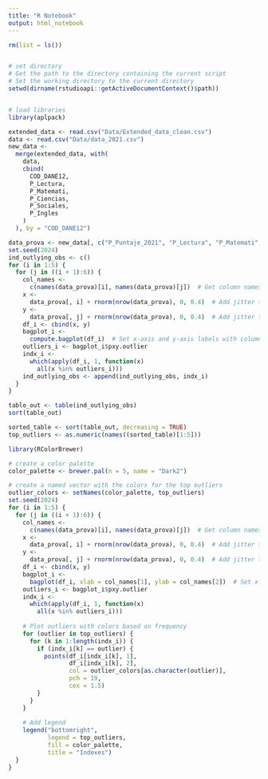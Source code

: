 ```yaml
---
title: "R Notebook"
output: html_notebook
---
```



```r
rm(list = ls())


# set directory
# Get the path to the directory containing the current script
# Set the working directory to the current directory
setwd(dirname(rstudioapi::getActiveDocumentContext()$path))


# load libraries
library(aplpack)

extended_data <- read.csv("Data/Extended_data_clean.csv")
data <- read.csv("Data/data_2021.csv")
new_data <-
  merge(extended_data, with(
    data,
    cbind(
      COD_DANE12,
      P_Lectura,
      P_Matemati,
      P_Ciencias,
      P_Sociales,
      P_Ingles
    )
  ), by = "COD_DANE12")

data_prova <- new_data[, c("P_Puntaje_2021", "P_Lectura", "P_Matemati", "P_Ciencias", "P_Sociales", "P_Ingles")]
set.seed(2024)
ind_outlying_obs <- c()
for (i in 1:5) {
  for (j in ((i + 1):6)) {
    col_names <-
      c(names(data_prova)[i], names(data_prova)[j])  # Get column names for current bagplot
    x <-
      data_prova[, i] + rnorm(nrow(data_prova), 0, 0.4)  # Add jitter to x-axis
    y <-
      data_prova[, j] + rnorm(nrow(data_prova), 0, 0.4)  # Add jitter to y-axis
    df_i <- cbind(x, y)
    bagplot_i <-
      compute.bagplot(df_i)  # Set x-axis and y-axis labels with column names
    outliers_i <- bagplot_i$pxy.outlier
    indx_i <-
      which(apply(df_i, 1, function(x)
        all(x %in% outliers_i)))
    ind_outlying_obs <- append(ind_outlying_obs, indx_i)
  }
}

```




```r
table_out <- table(ind_outlying_obs)
sort(table_out)
```



```r
sorted_table <- sort(table_out, decreasing = TRUE)
top_outliers <- as.numeric(names((sorted_table)[1:5]))

library(RColorBrewer)

# create a color palette
color_palette <- brewer.pal(n = 5, name = "Dark2")

# create a named vector with the colors for the top outliers
outlier_colors <- setNames(color_palette, top_outliers)
set.seed(2024)
for (i in 1:5) {
  for (j in ((i + 1):6)) {
    col_names <-
      c(names(data_prova)[i], names(data_prova)[j])  # Get column names for current bagplot
    x <-
      data_prova[, i] + rnorm(nrow(data_prova), 0, 0.4)  # Add jitter to x-axis
    y <-
      data_prova[, j] + rnorm(nrow(data_prova), 0, 0.4)  # Add jitter to y-axis
    df_i <- cbind(x, y)
    bagplot_i <-
      bagplot(df_i, xlab = col_names[1], ylab = col_names[2])  # Set x-axis and y-axis labels with column names
    outliers_i <- bagplot_i$pxy.outlier
    indx_i <-
      which(apply(df_i, 1, function(x)
        all(x %in% outliers_i)))
    
    # Plot outliers with colors based on frequency
    for (outlier in top_outliers) {
      for (k in 1:length(indx_i)) {
        if (indx_i[k] == outlier) {
          points(df_i[indx_i[k], 1],
                 df_i[indx_i[k], 2],
                 col = outlier_colors[as.character(outlier)],
                 pch = 19,
                 cex = 1.5)
        }
      }
    }
    
    # Add legend
    legend("bottomright",
           legend = top_outliers,
           fill = color_palette,
           title = "Indexes")
  }
}
```


